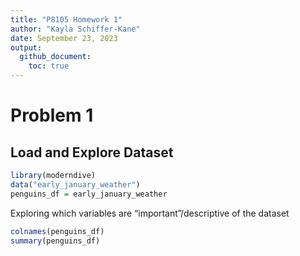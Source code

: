 ```yaml
---
title: "P8105 Homework 1"
author: "Kayla Schiffer-Kane"
date: September 23, 2023
output: 
  github_document:
    toc: true
---
```


# Problem 1

## Load and Explore Dataset


```r
library(moderndive)
data("early_january_weather")
penguins_df = early_january_weather
```

Exploring which variables are "important"/descriptive of the dataset 

```r
colnames(penguins_df)
summary(penguins_df)
```
